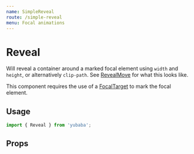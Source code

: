 ```yaml
---
name: SimpleReveal
route: /simple-reveal
menu: Focal animations
---
```



# Reveal

Will reveal a container around a marked focal element using `width` and `height`,
or alternatively `clip-path`.
See [RevealMove](/reveal-move) for what this looks like.

This component requires the use of a [FocalTarget](/focal-target) to mark the focal element.

## Usage

```js
import { Reveal } from 'yubaba';
```

## Props

<PropsTable of={Reveal} />
